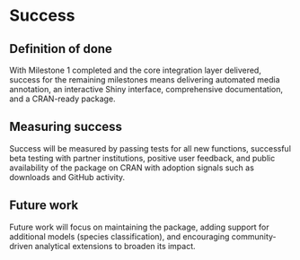 # Success

## Definition of done
With Milestone 1 completed and the core integration layer delivered, success for the remaining milestones means delivering automated media annotation, an interactive Shiny interface, comprehensive documentation, and a CRAN-ready package.

## Measuring success
Success will be measured by passing tests for all new functions, successful beta testing with partner institutions, positive user feedback, and public availability of the package on CRAN with adoption signals such as downloads and GitHub activity.

## Future work
Future work will focus on maintaining the package, adding support for additional models (species classification), and encouraging community-driven analytical extensions to broaden its impact.
